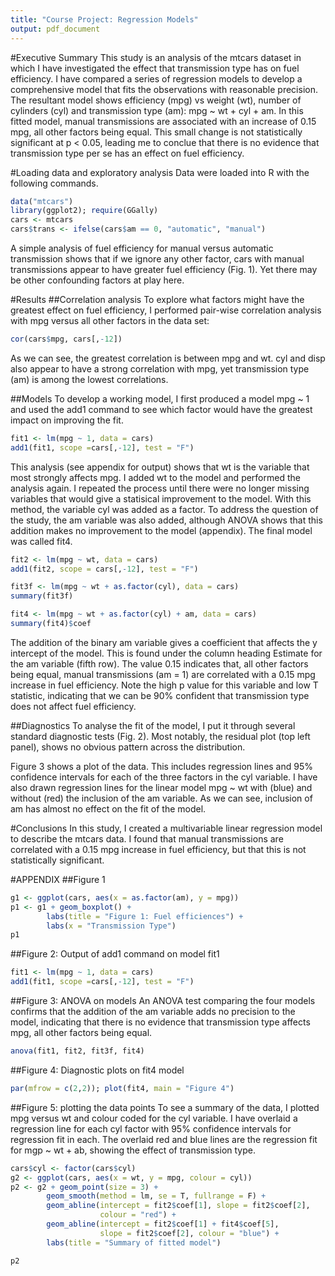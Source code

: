 ```yaml
---
title: "Course Project: Regression Models"
output: pdf_document
---
```


#Executive Summary
This study is an analysis of the mtcars dataset in which I have investigated the effect that transmission type has on fuel efficiency. I have compared a series of regression models to develop a comprehensive model that fits the observations with reasonable precision. The resultant model shows efficiency (mpg) vs weight (wt), number of cylinders (cyl) and transmission type (am): mpg ~ wt + cyl + am. In this fitted model, manual transmissions are associated with an increase of 0.15 mpg, all other factors being equal. This small change is not statistically significant at p < 0.05, leading me to conclue that there is no evidence that transmission type per se has an effect on fuel efficiency. 

#Loading data and exploratory analysis
Data were loaded into R with the following commands. 
```r
data("mtcars")
library(ggplot2); require(GGally)
cars <- mtcars
cars$trans <- ifelse(cars$am == 0, "automatic", "manual")
```
A simple analysis of fuel efficiency for manual versus automatic transmission shows that if we ignore any other factor, cars with manual transmissions appear to have greater fuel efficiency (Fig. 1). Yet there may be other confounding factors at play here. 

#Results
##Correlation analysis
To explore what factors might have the greatest effect on fuel efficiency, I performed pair-wise correlation analysis with mpg versus all other factors in the data set:
```r
cor(cars$mpg, cars[,-12])
```

As we can see, the greatest correlation is between mpg and wt. cyl and disp also appear to have a strong correlation with mpg, yet transmission type (am) is among the lowest correlations.

##Models
To develop a working model, I first produced a model mpg ~ 1 and used the add1 command to see which factor would have the greatest impact on improving the fit.
```r
fit1 <- lm(mpg ~ 1, data = cars)
add1(fit1, scope =cars[,-12], test = "F")
```
This analysis (see appendix for output) shows that wt is the variable that most strongly affects mpg. I added wt to the model and performed the analysis again. I repeated the process until there were no longer missing variables that would give a statisical improvement to the model. With this method, the variable cyl was added as a factor. To address the question of the study, the am variable was also added, although ANOVA shows that this addition makes no improvement to the model (appendix). The final model was called fit4.  

```r
fit2 <- lm(mpg ~ wt, data = cars)
add1(fit2, scope = cars[,-12], test = "F")
```
```r
fit3f <- lm(mpg ~ wt + as.factor(cyl), data = cars)
summary(fit3f)
```
```r
fit4 <- lm(mpg ~ wt + as.factor(cyl) + am, data = cars)
summary(fit4)$coef
```
The addition of the binary am variable gives a coefficient that affects the y intercept of the model. This is found under the column heading Estimate for the am variable (fifth row). The value 0.15 indicates that, all other factors being equal, manual transmissions (am = 1) are correlated with a 0.15 mpg increase in fuel efficiency. Note the high p value for this variable and low T statistic, indicating that we can be 90% confident that transmission type does not affect fuel efficiency. 

##Diagnostics
To analyse the fit of the model, I put it through several standard diagnostic tests (Fig. 2). Most notably, the residual plot (top left panel), shows no obvious pattern across the distribution.

Figure 3 shows a plot of the data. This includes regression lines and 95% confidence intervals for each of the three factors in the cyl variable. I have also drawn regression lines for the linear model mpg ~ wt with (blue) and without (red) the inclusion of the am variable. As we can see, inclusion of am has almost no effect on the fit of the model. 


#Conclusions
In this study, I created a multivariable linear regression model to describe the mtcars data. I found that manual transmissions are correlated with a 0.15 mpg increase in fuel efficiency, but that this is not statistically significant.


#APPENDIX
##Figure 1
```r
g1 <- ggplot(cars, aes(x = as.factor(am), y = mpg))
p1 <- g1 + geom_boxplot() +
        labs(title = "Figure 1: Fuel efficiences") +
        labs(x = "Transmission Type")
p1
```

##Figure 2: Output of add1 command on model fit1
```r
fit1 <- lm(mpg ~ 1, data = cars)
add1(fit1, scope =cars[,-12], test = "F")
```
##Figure 3: ANOVA on models
An ANOVA test comparing the four models confirms that the addition of the am variable adds no precision to the model, indicating that there is no evidence that transmission type affects mpg, all other factors being equal. 
```r
anova(fit1, fit2, fit3f, fit4)
```
##Figure 4: Diagnostic plots on fit4 model
```r
par(mfrow = c(2,2)); plot(fit4, main = "Figure 4")
```

\newpage
##Figure 5: plotting the data points
To see a summary of the data, I plotted mpg versus wt and colour coded for the cyl variable. I have overlaid a regression line for each cyl factor with 95% confidence intervals for regression fit in each. The overlaid red and blue lines are the regression fit for mgp ~ wt + ab, showing the effect of transmission type. 


```r
cars$cyl <- factor(cars$cyl)
g2 <- ggplot(cars, aes(x = wt, y = mpg, colour = cyl))
p2 <- g2 + geom_point(size = 3) + 
        geom_smooth(method = lm, se = T, fullrange = F) +
        geom_abline(intercept = fit2$coef[1], slope = fit2$coef[2], 
                    colour = "red") +
        geom_abline(intercept = fit2$coef[1] + fit4$coef[5], 
                    slope = fit2$coef[2], colour = "blue") +
        labs(title = "Summary of fitted model")

p2
```
